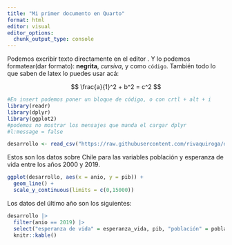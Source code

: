 ```yaml
---
title: "Mi primer documento en Quarto"
format: html
editor: visual
editor_options: 
  chunk_output_type: console
---
```


Podemos excribir texto directamente en el editor . Y lo podemos formatear(dar formato): **negrita**, *cursiva*, y como `código`. También todo lo que saben de latex lo puedes usar acá:

$$
\frac{a}{1}^2 + b^2 = c^2
$$

```r
#En insert podemos poner un bloque de código, o con crtl + alt + i
library(readr)
library(dplyr)
library(ggplot2)
#podemos no mostrar los mensajes que manda el cargar dplyr
#l:message = false

desarrollo <- read_csv("https://raw.githubusercontent.com/rivaquiroga/datos-de-ejemplo/main/cl_2000-2019.csv")
```

Estos son los datos sobre Chile para las variables población y esperanza de vida entre los años 2000 y 2019.

```r
ggplot(desarrollo, aes(x = anio, y = pib)) +
  geom_line() +
  scale_y_continuous(limits = c(0,15000))
```

Los datos del último año son los siguientes:

```r
desarrollo |>
  filter(anio == 2019) |>
  select("esperanza de vida" = esperanza_vida, pib, "población" = poblacion) |>
  knitr::kable()
```
